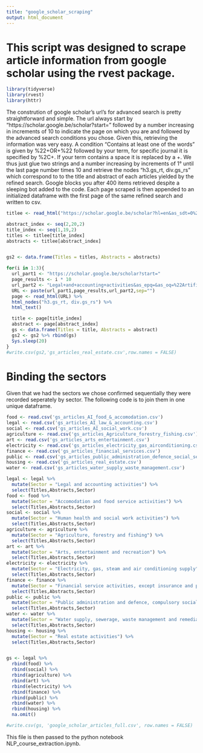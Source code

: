 ---
title: "google_scholar_scraping"
output: html_document
---

# This script was designed to scrape article information from google scholar using the rvest package.

```{r}
library(tidyverse)
library(rvest)
library(httr)
```

The constrution of google scholar's url's for advanced search is pretty straightforward and simple. The url always start by "https://scholar.google.be/scholar?start=" followed by a number increasing in increments of 10 to indicate the page on which you are and followed by the advanced search conditions you chose. Given this, retrieving the information was very easy. A condition "Contains at least one of the words" is given by %22+OR+%22 followed by your term, for specific journal it is specified by %2C+. If your term contains a space it is replaced by a +. We thus just glue two strings and a number increasing by increments of 1° until the last page number times 10 and retrieve the nodes "h3.gs_rt, div.gs_rs" which correspond to to the title and abstract of each articles yielded by the refined search. Google blocks you after 400 items retrieved despite a sleeping bot added to the code.
Each page scraped is then appended to an initialized dataframe with the first page of the same refined search and written to csv. 

```{r}
titlee <- read_html("https://scholar.google.be/scholar?hl=en&as_sdt=0%2C5&as_ylo=2017&q=allintitle%3A+real+estate++%22Artificial+Intelligence%22+OR+%22Big+Data%22+OR+%22Machine+Learning%22+OR+%22Supervised+Learning%22+OR+%22Unsupervised+Learning%22+OR+%22Semi+Supervised+Learning%22+OR+%22Recursive+Learning%22+OR+Automation&btnG=") %>% html_nodes("h3.gs_rt, div.gs_rs")  %>% html_text() 

abstract_index <- seq(2,20,2)
title_index <- seq(1,19,2)
titles <- titlee[title_index]
abstracts <- titlee[abstract_index]


gs2 <- data.frame(Titles = titles, Abstracts = abstracts)

for(i in 1:3){
  url_part1 <- "https://scholar.google.be/scholar?start="
  page_results <- i * 10
  url_part2 <- "Legal+and+accounting+activities&as_epq=&as_oq=%22Artificial+Intelligence%22+%22Big+Data%22+%22Machine+Learning%22+%22Supervised+Learning%22+%22Unsupervised+Learning%22+%22Semi-Supervised+Learning%22+%22Recursive+Learning%22+%22Automation%22+%22Algorithm%22+%22Statistics%22+%22Knowledge+representation%22+%22Bayesian+analysis%22++%22Clustering%22+%22Regression%22+%22Classification%22+%22Multivariate+Analysis%22+%22Natural+Language+Processing%22+%22Hypothesis+Testing%22+%22Prediction%22+%27Estimation%22&as_eq=&as_occt=any&as_sauthors=&as_publication=BRQ+Business+Research+QuarterlyOpen+Access%2C+Journal+of+Theoretical+and+Applied+Electronic+Commerce+Research%2C+Serbian+Journal+of+Management%2C+Journal+of+Intelligence+Studies+in+Business%2C+Australasian+Journal+of+Information+Systems%2C+South+East+European+Journal+of+Economics+and+Business%2C+IIMB+Management+Review%2C+Australasian+Accounting%2C+Business+and+Finance+Journal%2C+Revista+de+Contabilidad%2C+China+Journal+of+Accounting+Research&as_ylo=2017&as_yhi=&hl=en&as_sdt=0%2C5"
  URL <- paste(url_part1,page_results,url_part2,sep="")
  page <- read_html(URL) %>%
  html_nodes("h3.gs_rt, div.gs_rs") %>%
  html_text() 

  title <- page[title_index]
  abstract <- page[abstract_index]
  gs <- data.frame(Titles = title, Abstracts = abstract)
  gs2 <- gs2 %>% rbind(gs)
  Sys.sleep(20)
}
#write.csv(gs2,'gs_articles_real_estate.csv',row.names = FALSE)
```

# Binding the sectors

Given that we had the sectors we chose confirmed sequentially they were recorded seperately by sector. The following code is to join them in one unique dataframe.

```{r}
food <- read.csv('gs_articles_AI_food_&_accomodation.csv')
legal <- read.csv('gs_articles_AI_law_&_accounting.csv')
social <- read.csv('gs_articles_AI_social_work.csv')
agriculture <- read.csv('gs_articles_Agriculture_forestry_fishing.csv')
art <- read.csv('gs_articles_arts_entertainment.csv')
electricity <- read.csv('gs_articles_electricity_gas_airconditioning.csv')
finance <- read.csv('gs_articles_financial_services.csv')
public <- read.csv('gs_articles_public_administration_defence_social_security.csv')
housing <- read.csv('gs_articles_real_estate.csv')
water <- read.csv('gs_articles_water_supply_waste_management.csv')

legal <- legal %>% 
  mutate(Sector = "Legal and accounting activities") %>% 
  select(Titles,Abstracts,Sector)
food <- food %>% 
  mutate(Sector = "Accomodation and food service activities") %>% 
  select(Titles,Abstracts,Sector)
social <- social %>% 
  mutate(Sector = "Human health and social work activities") %>% 
  select(Titles,Abstracts,Sector)
agriculture <- agriculture %>% 
  mutate(Sector = "Agriculture, forestry and fishing") %>% 
  select(Titles,Abstracts,Sector)
art <- art %>% 
  mutate(Sector = "Arts, entertainment and recreation") %>% 
  select(Titles,Abstracts,Sector)
electricity <- electricity %>% 
  mutate(Sector = "Electricity, gas, steam and air conditioning supply") %>% 
  select(Titles,Abstracts,Sector)
finance <- finance %>% 
  mutate(Sector = "Financial service activities, except insurance and pension funding") %>% 
  select(Titles,Abstracts,Sector)
public <- public %>% 
  mutate(Sector = "Public administration and defence, compulsory social security") %>% 
  select(Titles,Abstracts,Sector)
water <- water %>% 
  mutate(Sector = "Water supply, sewerage, waste management and remediation activities") %>% 
  select(Titles,Abstracts,Sector)
housing <- housing %>% 
  mutate(Sector = "Real estate activities") %>% 
  select(Titles,Abstracts,Sector)


gs <- legal %>% 
  rbind(food) %>% 
  rbind(social) %>% 
  rbind(agriculture) %>% 
  rbind(art) %>% 
  rbind(electricity) %>% 
  rbind(finance) %>% 
  rbind(public) %>% 
  rbind(water) %>% 
  rbind(housing) %>% 
  na.omit()

#write.csv(gs, 'google_scholar_articles_full.csv', row.names = FALSE)
```

This file is then passed to the python notebook NLP_course_extraction.ipynb.